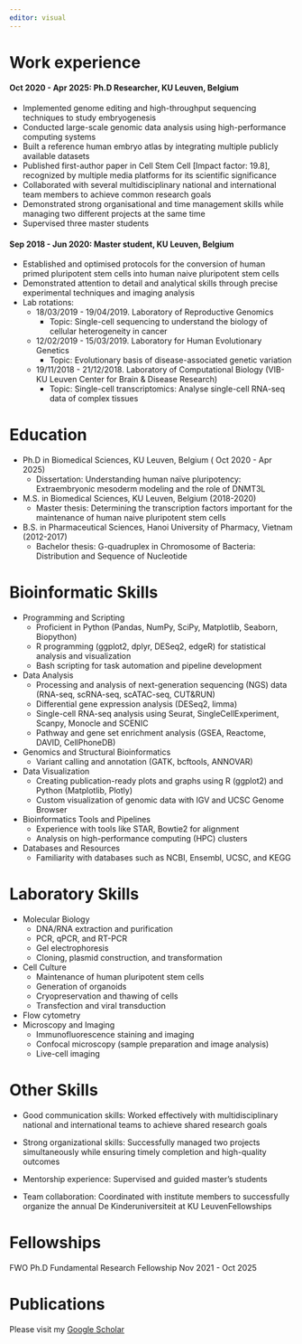 ```yaml
---
editor: visual
---
```


# Work experience

#### Oct 2020 - Apr 2025: Ph.D Researcher, KU Leuven, Belgium

-   Implemented genome editing and high-throughput sequencing techniques to study embryogenesis
-   Conducted large-scale genomic data analysis using high-performance computing systems
-   Built a reference human embryo atlas by integrating multiple publicly available datasets
-   Published first-author paper in Cell Stem Cell \[Impact factor: 19.8\], recognized by multiple media platforms for its scientific significance
-   Collaborated with several multidisciplinary national and international team members to achieve common research goals
-   Demonstrated strong organisational and time management skills while managing two different projects at the same time
-   Supervised three master students

#### Sep 2018 - Jun 2020: Master student, KU Leuven, Belgium

-   Established and optimised protocols for the conversion of human primed pluripotent stem cells into human naive pluripotent stem cells
-   Demonstrated attention to detail and analytical skills through precise experimental techniques and imaging analysis
-   Lab rotations:
    -   18/03/2019 - 19/04/2019. Laboratory of Reproductive Genomics
        -   Topic: Single-cell sequencing to understand the biology of cellular heterogeneity in cancer
    -   12/02/2019 - 15/03/2019. Laboratory for Human Evolutionary Genetics
        -   Topic: Evolutionary basis of disease-associated genetic variation
    -   19/11/2018 - 21/12/2018. Laboratory of Computational Biology (VIB-KU Leuven Center for Brain & Disease Research)
        -   Topic: Single-cell transcriptomics: Analyse single-cell RNA-seq data of complex tissues

# Education

-   Ph.D in Biomedical Sciences, KU Leuven, Belgium ( Oct 2020 - Apr 2025)
    -   Dissertation: Understanding human naïve pluripotency: Extraembryonic mesoderm modeling and the role of DNMT3L
-   M.S. in Biomedical Sciences, KU Leuven, Belgium (2018-2020)
    -   Master thesis: Determining the transcription factors important for the maintenance of human naive pluripotent stem cells
-   B.S. in Pharmaceutical Sciences, Hanoi University of Pharmacy, Vietnam (2012-2017)
    -   Bachelor thesis: G-quadruplex in Chromosome of Bacteria: Distribution and Sequence of Nucleotide

# Bioinformatic Skills

-   Programming and Scripting
    -   Proficient in Python (Pandas, NumPy, SciPy, Matplotlib, Seaborn, Biopython)
    -   R programming (ggplot2, dplyr, DESeq2, edgeR) for statistical analysis and visualization
    -   Bash scripting for task automation and pipeline development
-   Data Analysis
    -   Processing and analysis of next-generation sequencing (NGS) data (RNA-seq, scRNA-seq, scATAC-seq, CUT&RUN)
    -   Differential gene expression analysis (DESeq2, limma)
    -   Single-cell RNA-seq analysis using Seurat, SingleCellExperiment, Scanpy, Monocle and SCENIC
    -   Pathway and gene set enrichment analysis (GSEA, Reactome, DAVID, CellPhoneDB)
-   Genomics and Structural Bioinformatics
    -   Variant calling and annotation (GATK, bcftools, ANNOVAR)
-   Data Visualization
    -   Creating publication-ready plots and graphs using R (ggplot2) and Python (Matplotlib, Plotly)
    -   Custom visualization of genomic data with IGV and UCSC Genome Browser
-   Bioinformatics Tools and Pipelines
    -   Experience with tools like STAR, Bowtie2 for alignment
    -   Analysis on high-performance computing (HPC) clusters
-   Databases and Resources
    -   Familiarity with databases such as NCBI, Ensembl, UCSC, and KEGG

# Laboratory Skills

-   Molecular Biology
    -   DNA/RNA extraction and purification
    -   PCR, qPCR, and RT-PCR
    -   Gel electrophoresis
    -   Cloning, plasmid construction, and transformation
-   Cell Culture
    -   Maintenance of human pluripotent stem cells
    -   Generation of organoids
    -   Cryopreservation and thawing of cells
    -   Transfection and viral transduction
-   Flow cytometry
-   Microscopy and Imaging
    -   Immunofluorescence staining and imaging
    -   Confocal microscopy (sample preparation and image analysis)
    -   Live-cell imaging

# Other Skills

-   Good communication skills: Worked effectively with multidisciplinary national and international teams to achieve shared research goals

-   Strong organizational skills: Successfully managed two projects simultaneously while ensuring timely completion and high-quality outcomes

-   Mentorship experience: Supervised and guided master’s students

-   Team collaboration: Coordinated with institute members to successfully organize the annual De Kinderuniversiteit at KU LeuvenFellowships

# Fellowships

FWO Ph.D Fundamental Research Fellowship Nov 2021 - Oct 2025

# Publications

Please visit my [Google Scholar](https://scholar.google.com/citations?user=sDhpZpoAAAAJ&hl=en)